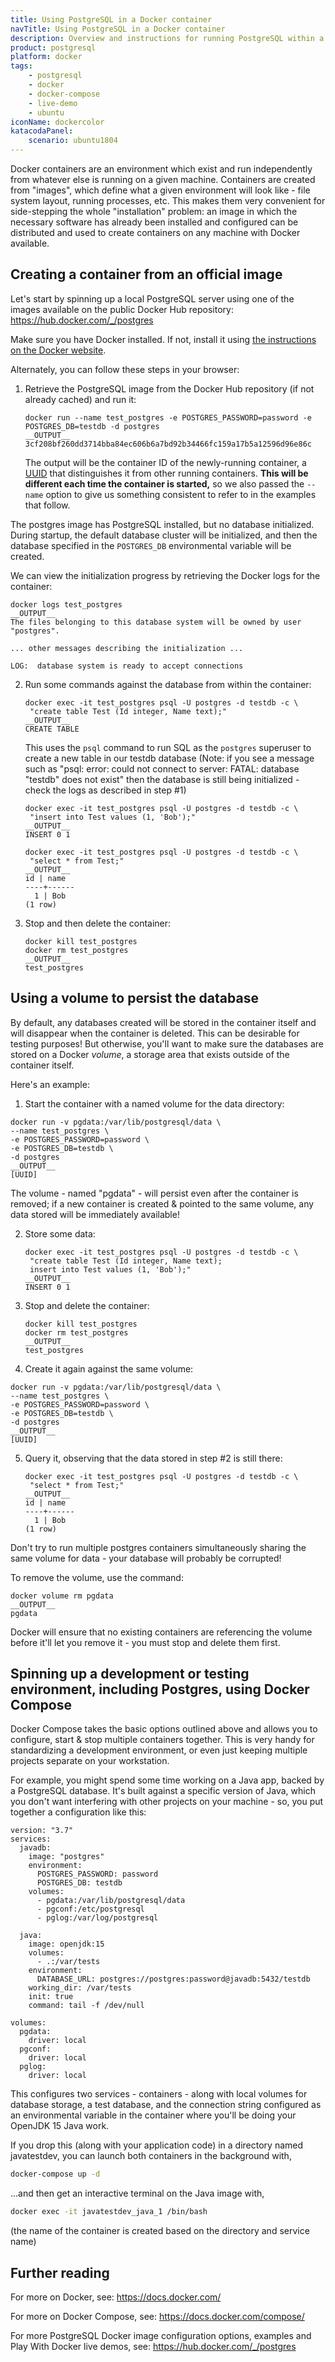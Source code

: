 ```yaml
---
title: Using PostgreSQL in a Docker container
navTitle: Using PostgreSQL in a Docker container
description: Overview and instructions for running PostgreSQL within a container
product: postgresql
platform: docker
tags:
    - postgresql
    - docker
    - docker-compose
    - live-demo
    - ubuntu
iconName: dockercolor
katacodaPanel:
    scenario: ubuntu1804
---
```


Docker containers are an environment which exist and run independently from whatever else is running on a given machine. Containers are created from "images", which define what a given environment will look like - file system layout, running processes, etc. This makes them very convenient for side-stepping the whole "installation" problem: an image in which the necessary software has already been installed and configured can be distributed and used to create containers on any machine with Docker available.

## Creating a container from an official image

Let's start by spinning up a local PostgreSQL server using one of the images available on the public Docker Hub repository: https://hub.docker.com/_/postgres

Make sure you have Docker installed. If not, install it using [the instructions on the Docker website](https://docs.docker.com/get-docker/).

Alternately, you can follow these steps in your browser: <KatacodaPanel />

1. Retrieve the PostgreSQL image from the Docker Hub repository (if not already cached) and run it:

   ```shell
   docker run --name test_postgres -e POSTGRES_PASSWORD=password -e POSTGRES_DB=testdb -d postgres
   __OUTPUT__
   3cf208bf260dd3714bba84ec606b6a7bd92b34466fc159a17b5a12596d96e86c
   ```
   The output will be the container ID of the newly-running container, a [UUID](https://en.wikipedia.org/wiki/Universally_unique_identifier) that distinguishes it from other running containers. **This will be different each time the container is started,** so we also passed the `--name` option to give us something consistent to refer to in the examples that follow.

  The postgres image has PostgreSQL installed, but no database initialized. During startup, the default database cluster will be initialized, and then the database specified in the `POSTGRES_DB` environmental variable will be created. 

  We can view the initialization progress by retrieving the Docker logs for the container:

  ```shell
  docker logs test_postgres
  __OUTPUT__
  The files belonging to this database system will be owned by user "postgres".

  ... other messages describing the initialization ...

  LOG:  database system is ready to accept connections
  ```
2. Run some commands against the database from within the container:

   ```shell
   docker exec -it test_postgres psql -U postgres -d testdb -c \
    "create table Test (Id integer, Name text);"
   __OUTPUT__
   CREATE TABLE
   ```
   This uses the `psql` command to run SQL as the `postgres` superuser to create a new table in our testdb database 
   (Note: if you see a message such as "psql: error: could not connect to server: FATAL:  database "testdb" does not exist" then the database is still being initialized - check the logs as described in step #1)
   ```shell
   docker exec -it test_postgres psql -U postgres -d testdb -c \
    "insert into Test values (1, 'Bob');"
   __OUTPUT__
   INSERT 0 1
   ```
   ```shell
   docker exec -it test_postgres psql -U postgres -d testdb -c \
    "select * from Test;"
   __OUTPUT__
   id | name
   ----+------
     1 | Bob
   (1 row)   
   ```

3. Stop and then delete the container:

   ```shell
   docker kill test_postgres
   docker rm test_postgres
   __OUTPUT__
   test_postgres
   ```

## Using a volume to persist the database

By default, any databases created will be stored in the container itself and will disappear when the container is deleted. This can be desirable for testing purposes! But otherwise, you'll want to make sure the databases are stored on a Docker *volume*, a storage area that exists outside of the container itself.

Here's an example:

1. Start the container with a named volume for the data directory:

  ```shell
  docker run -v pgdata:/var/lib/postgresql/data \
  --name test_postgres \
  -e POSTGRES_PASSWORD=password \
  -e POSTGRES_DB=testdb \
  -d postgres
  __OUTPUT__
  [UUID]
  ```
  The volume - named "pgdata" - will persist even after the container is removed; if a new container is created & pointed to the same volume, any data stored will be immediately available! 

2. Store some data:

   ```shell
   docker exec -it test_postgres psql -U postgres -d testdb -c \
    "create table Test (Id integer, Name text);
    insert into Test values (1, 'Bob');"
   __OUTPUT__
   INSERT 0 1
   ```
3. Stop and delete the container:

   ```shell
   docker kill test_postgres
   docker rm test_postgres
   __OUTPUT__
   test_postgres
   ```
4. Create it again against the same volume:

  ```shell
  docker run -v pgdata:/var/lib/postgresql/data \
  --name test_postgres \
  -e POSTGRES_PASSWORD=password \
  -e POSTGRES_DB=testdb \
  -d postgres
  __OUTPUT__
  [UUID]
  ```
5. Query it, observing that the data stored in step #2 is still there:

   ```shell
   docker exec -it test_postgres psql -U postgres -d testdb -c \
    "select * from Test;"
   __OUTPUT__
   id | name
   ----+------
     1 | Bob
   (1 row)   
   ```

<Attention>
Don't try to run multiple postgres containers simultaneously sharing the same volume for data - your database will probably be corrupted!
</Attention>

To remove the volume, use the command:

```shell
docker volume rm pgdata
__OUTPUT__
pgdata
```

Docker will ensure that no existing containers are referencing the volume before it'll let you remove it - you must stop and delete them first.

## Spinning up a development or testing environment, including Postgres, using Docker Compose

Docker Compose takes the basic options outlined above and allows you to configure, start & stop multiple containers together. This is very handy for standardizing a development environment, or even just keeping multiple projects separate on your workstation.

For example, you might spend some time working on a Java app, backed by a PostgreSQL database. It's built against a specific version of Java, which you don't want interfering with other projects on your machine - so, you put together a configuration like this:

```docker
version: "3.7"
services:
  javadb:
    image: "postgres"
    environment:
      POSTGRES_PASSWORD: password
      POSTGRES_DB: testdb
    volumes:
      - pgdata:/var/lib/postgresql/data
      - pgconf:/etc/postgresql
      - pglog:/var/log/postgresql

  java:
    image: openjdk:15
    volumes:
      - .:/var/tests
    environment:
      DATABASE_URL: postgres://postgres:password@javadb:5432/testdb
    working_dir: /var/tests
    init: true
    command: tail -f /dev/null

volumes:
  pgdata:
    driver: local
  pgconf:
    driver: local
  pglog:
    driver: local
```

This configures two services - containers - along with local volumes for database storage, a test database, and the connection string configured as an environmental variable in the container where you'll be doing your OpenJDK 15 Java work.

If you drop this (along with your application code) in a directory named javatestdev, you can launch both containers in the background with,

```bash
docker-compose up -d
```

...and then get an interactive terminal on the Java image with,

```bash
docker exec -it javatestdev_java_1 /bin/bash
```

(the name of the container is created based on the directory and service name)

## Further reading

For more on Docker, see: https://docs.docker.com/

For more on Docker Compose, see: https://docs.docker.com/compose/

For more PostgreSQL Docker image configuration options, examples and Play With Docker live demos, see: https://hub.docker.com/_/postgres

<TutorialsDirectory />
